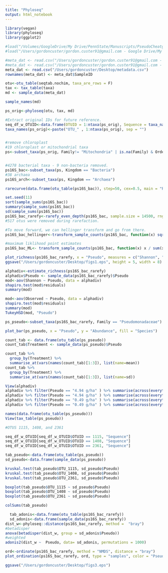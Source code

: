 ```yaml
---
title: "Phyloseq"
output: html_notebook
---
```


```r
library(vegan)
library(phyloseq)
library(ggplot2)
```

```r
#load("/Volumes/GoogleDrive/My Drive/PennState/Manuscripts/PseudoCheatgrass/NewDataLetter/16Sdada2.RData")
#load("/Users/gordoncuster/gordon.custer91@gmail.com - Google Drive/My Drive/PennState/Manuscripts/PseudoCheatgrass/NewDataLetter/16Sdada2.RData")
```


```r
#meta_dat <- read.csv("/Users/gordoncuster/gordon.custer91@gmail.com - Google Drive/My Drive/PennState/Manuscripts/PseudoCheatgrass/NewDataLetter/metadata.csv")
#meta_dat <- read.csv("/Users/gordoncuster/gordon.custer91@gmail.com - Google Drive/My Drive/PennState/Manuscripts/PseudoCheatgrass/NewDataLetter/metadata.csv")
meta_dat <- read.csv("/Users/gordoncuster/Desktop/metadata.csv")
rownames(meta_dat) <- meta_dat$SampleID
```

```r
otu<-otu_table(seqtab.nochim, taxa_are_rows = F)
tax <- tax_table(taxa)
md <- sample_data(meta_dat)

sample_names(md)

ps_orig<-phyloseq(otu, tax, md)
```


```r
#Extract original IDs for future reference. 
seq_df_w_OTUID<-data.frame(OTUID = 1:ntaxa(ps_orig), Sequence = taxa_names(ps_orig))
taxa_names(ps_orig)<-paste("OTU_" , 1:ntaxa(ps_orig), sep = "")


#remove chloroplast
#19 chloroplast or mitochondrial taxa
ps<-subset_taxa(ps_orig, Family!= "Mitochondria" | is.na(Family) & Order!="Chloroplast" | is.na(Order))


#4278 bacterial taxa - 9 non-bacteria removed. 
ps16S_bac<-subset_taxa(ps, Kingdom == "Bacteria")
#38 archaea
ps16S_arch<-subset_taxa(ps, Kingdom == "Archaea")
```

```r
rarecurve(data.frame(otu_table(ps16S_bac)), step=50, cex=0.5, main = "Rarefaction Curve", ylab="Richness", xlab="Read Depth")
```

```r
set.seed(11)
sort(sample_sums(ps16S_bac))
summary(sample_sums(ps16S_bac))
sd(sample_sums(ps16S_bac))
ps16S_bac_rarefy<-rarefy_even_depth(ps16S_bac, sample.size = 14500, rngseed = 14, trimOTUs = T)
#517 otus were removed during rarefaction. 

#To move forward, we can hellinger transform and go from there.
ps16S_bac_hellinger<-transform_sample_counts(ps16S_bac, function(x) sqrt(x / sum(x)))

#maximum liklihood point estimates
ps16S_bac_ML<- transform_sample_counts(ps16S_bac, function(x) x / sum(x))
```

```r
plot_richness(ps16S_bac_rarefy, x = "Pseudo", measures = c("Shannon", "Observed"), color = "Pseudo") + geom_boxplot() + ggtitle("") + theme_classic()  + xlab("Treatment Group")  + theme(axis.text=element_text(size=12, angle = 45, hjust = 0.75), axis.title=element_text(size=14)) + theme(strip.text.x = element_text(size = 12))
ggsave("/Users/gordoncuster/Desktop/figs1.eps", height = 5, width = 8)

alphadiv<-estimate_richness(ps16S_bac_rarefy)
alphadiv$Pseudo <- sample_data(ps16S_bac_rarefy)$Pseudo
mod<-aov(Shannon ~ Pseudo, data = alphadiv)
shapiro.test(mod$residuals)
summary(mod)

mod<-aov(Observed ~ Pseudo, data = alphadiv)
shapiro.test(mod$residuals)
summary(mod)
TukeyHSD(mod, "Pseudo")
```
```r
ps_pseudo<-subset_taxa(ps16S_bac_rarefy, Family == "Pseudomonadaceae")

plot_bar(ps_pseudo, x = "Pseudo", y = "Abundance", fill = "Species")

count_tab <- data.frame(otu_table(ps_pseudo))
count_tab$Treatment <- sample_data(ps_pseudo)$Pseudo

count_tab %>%
  group_by(Treatment) %>%
  summarise_at(vars(names(count_tab)[1:3]), list(name=mean))
count_tab %>%
  group_by(Treatment) %>%
  summarise_at(vars(names(count_tab)[1:3]), list(name=sd))

View(alphadiv)
alphadiv %>% filter(Pseudo == "4.94 g/ha" ) %>% summarise(across(everything(), mean))
alphadiv %>% filter(Pseudo == "4.94 g/ha" ) %>% summarise(across(everything(), sd))
alphadiv %>% filter(Pseudo == "0.49 g/ha" ) %>% summarise(across(everything(), mean))
alphadiv %>% filter(Pseudo == "0.49 g/ha" ) %>% summarise(across(everything(), sd))
```

```r
names(data.frame(otu_table(ps_pseudo)))
View(tax_table(ps_pseudo))

#OTUS 1115, 1408, and 2361

seq_df_w_OTUID[seq_df_w_OTUID$OTUID == 1115, "Sequence"]
seq_df_w_OTUID[seq_df_w_OTUID$OTUID == 1408, "Sequence"]
seq_df_w_OTUID[seq_df_w_OTUID$OTUID == 2361, "Sequence"]

tab_pseudo<-data.frame(otu_table(ps_pseudo))
sd_pseudo<-data.frame(sample_data(ps_pseudo))

kruskal.test(tab_pseudo$OTU_1115, sd_pseudo$Pseudo)
kruskal.test(tab_pseudo$OTU_1408, sd_pseudo$Pseudo)
kruskal.test(tab_pseudo$OTU_2361, sd_pseudo$Pseudo)

boxplot(tab_pseudo$OTU_1115 ~ sd_pseudo$Pseudo)
boxplot(tab_pseudo$OTU_1408 ~ sd_pseudo$Pseudo)
boxplot(tab_pseudo$OTU_2361 ~ sd_pseudo$Pseudo)

colSums(tab_pseudo)

```


```r
  tab_adonis<-data.frame(otu_table(ps16S_bac_rarefy))
  sd_adonis<-data.frame(sample_data(ps16S_bac_rarefy))
dist_w<-phyloseq::distance(ps16S_bac_rarefy, method =  "bray")
#betadisper
anova(betadisper(dist_w, group = sd_adonis$Pseudo))
#weighted
adonis2(dist_w ~  Pseudo, data= sd_adonis, permutations = 1000)

ord<-ordinate(ps16S_bac_rarefy, method = "NMDS", distance = "bray")
plot_ordination(ps16S_bac_rarefy, ord, type = "samples", color = "Pseudo") + theme_classic() + geom_point(size = 6) +  theme(axis.text=element_text(size=12), axis.title=element_text(size=14)) + guides(fill=guide_legend(title="New Legend Title"))

ggsave("/Users/gordoncuster/Desktop/figs3.eps")
```

